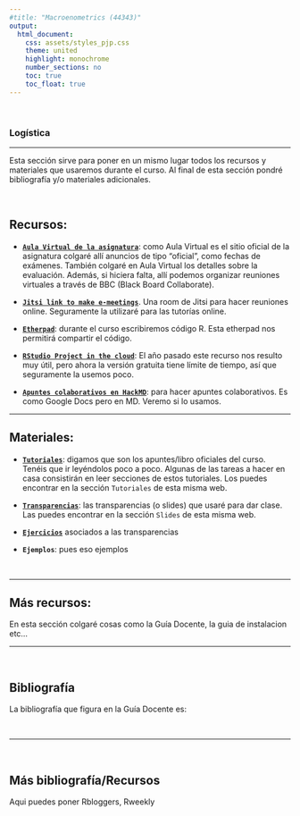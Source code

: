 ```yaml
---
#title: "Macroenometrics (44343)"
output:
  html_document:
    css: assets/styles_pjp.css
    theme: united
    highlight: monochrome 
    number_sections: no
    toc: true
    toc_float: true
---
```


<br>

### Logística

-------------------

Esta sección sirve para poner en un mismo lugar todos los recursos y materiales que usaremos durante el curso. Al final de esta sección pondré bibliografía y/o materiales adicionales.


<br>

## Recursos:

- [**`Aula Virtual de la asignatura`**](https://aulavirtual.uv.es/course/view.php?id=9254): como Aula Virtual es el sitio oficial de la asignatura colgaré allí anuncios de tipo "oficial", como fechas de exámenes. También colgaré en Aula Virtual los detalles sobre la evaluación. Además, si hiciera falta, allí podemos organizar reuniones virtuales a través de BBC (Black Board Collaborate).


- [**`Jitsi link to make e-meetings`**](https://meet.jit.si/intro-to-DS_UV_2020-21). Una room de Jitsi para hacer reuniones online. Seguramente la utilizaré para las tutorías online.

- [**`Etherpad`**](https://etherpad.wikimedia.org/p/curso_intro_DS_UV): durante el curso escribiremos código R. Esta etherpad nos permitirá compartir el código.

- [**`RStudio Project in the cloud`**](https://rstudio.cloud/project/1543128): El año pasado este recurso nos resulto muy útil, pero ahora la versión gratuita tiene límite de tiempo, así que seguramente la usemos poco. 

- [**`Apuntes colaborativos en HackMD`**](https://hackmd.io/zUgsCA6zR4GzyojiS2YIZQ): para hacer apuntes colaborativos. Es como Google Docs pero en MD. Veremo si lo usamos.


----------------------

## Materiales:

- [**`Tutoriales`**](https://perezp44.github.io/intro-ds-20-21-web/04-tutoriales.html): digamos que son los apuntes/libro oficiales del curso. Tenéis que ir leyéndolos poco a poco. Algunas de las tareas a hacer en casa consistirán en leer secciones de estos tutoriales. Los puedes encontrar en la sección `Tutoriales` de esta misma web.

- [**`Transparencias`**](https://perezp44.github.io/intro-ds-20-21-web/05-slides.html): las transparencias (o slides) que usaré para dar clase. Las puedes encontrar en la sección `Slides` de esta misma web.


- [**`Ejercicios`**](https://perezp44.github.io/intro-ds-20-21-web/06-ejemplos.html) asociados a las transparencias


- **`Ejemplos`**: pues eso ejemplos


<br>

----------------------

## Más recursos:

En esta sección colgaré cosas como la Guía Docente, la guia de instalacion etc...
<br>

----------------------

<br>


## Bibliografía

La bibliografía que figura en la Guía Docente es:



<br>

----------------------

<br>


## Más bibliografía/Recursos

Aqui puedes poner Rbloggers, Rweekly


<br><br><br><br>
